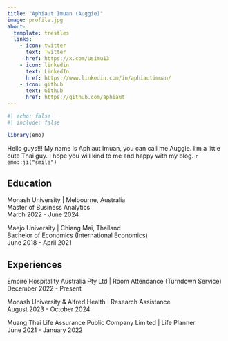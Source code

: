 ```yaml
---
title: "Aphiaut Imuan (Auggie)"
image: profile.jpg
about:
  template: trestles
  links:
    - icon: twitter
      text: Twitter
      href: https://x.com/usimu13
    - icon: linkedin
      text: LinkedIn
      href: https://www.linkedin.com/in/aphiautimuan/
    - icon: github
      text: Github
      href: https://github.com/aphiaut
---
```


```r
#| echo: false
#| include: false

library(emo)
```

::: {#hero-heading}
Hello guys!!! My name is Aphiaut Imuan, you can call me Auggie. I'm a little cute Thai guy. I hope you will kind to me and happy with my blog. `r emo::ji("smile")`

## Education

Monash University \| Melbourne, Australia\
Master of Business Analytics\
March 2022 - June 2024

Maejo University \| Chiang Mai, Thailand\
Bachelor of Economics (International Economics)\
June 2018 - April 2021

## Experiences

Empire Hospitality Australia Pty Ltd \| Room Attendance (Turndown Service)\
December 2022 - Present

Monash University & Alfred Health \| Research Assistance\
August 2023 - October 2024

Muang Thai Life Assurance Public Company Limited \| Life Planner\
June 2021 - January 2022
:::

